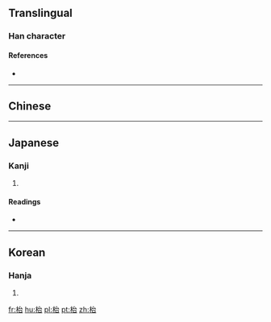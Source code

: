 ==Translingual==

===Han character===
{{Han char|rn=75|rad=木|as=05|sn=9|four=|canj=木戈口 (DIR)|ids=⿰[[木]][[台]]}}

====References====
* {{Han ref|kx=0517.050|dkj=14581|dj=0905.020|hdz=21191.060|uh=67B1|ud=26545}}

----

==Chinese==
{{zh-see|檯|v}}

----

==Japanese==

===Kanji===
{{ja-kanji|grade=|rs=木05}}

# {{defn|lang=ja|sort=木05}}

====Readings====
* {{ja-readings|on=[[い]] (i), [[し]] (shi), [[じ]] (ji)|kun=[[すき]] (suki)}}

----

==Korean==

===Hanja===
{{ko-hanja|hangeul=대|eumhun=|rv=dae|mr=tae|y=tay}}

# {{defn|lang=ko|sort=木05}}

[[fr:枱]]
[[hu:枱]]
[[pl:枱]]
[[pt:枱]]
[[zh:枱]]